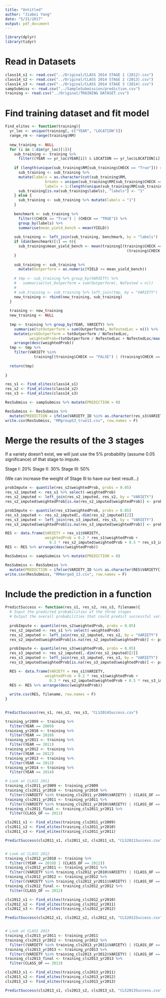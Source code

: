 ```yaml
---
title: "Untitled"
author: "Jiabei Yang"
date: "5/31/2017"
output: pdf_document
---
```


```r
library(dplyr)
library(tidyr)
```

# Read in Datasets

```r
class14_s1 <- read.csv("../Original/CLASS 2014 STAGE 1 (2012).csv")
class14_s2 <- read.csv("../Original/CLASS 2014 STAGE 2 (2013).csv")
class14_s3 <- read.csv("../Original/CLASS 2014 STAGE 3 (2014).csv")
sampSubmiss <- read.csv("../SampleSubmission/prediction.csv")
training <- read.csv("../Original/TRAINING DATASET.csv")
```


# Find training dataset and fit model

```r
Find_elites <- function(training){
  yr_loc <- unique(training[, c("YEAR", "LOCATION")])
  range_rm <- range(training$RM)
  
  new_training <- NULL
  for (i in 1:dim(yr_loc)[1]){
    sub_training <- training %>% 
      filter((YEAR == yr_loc$YEAR[i]) & LOCATION == yr_loc$LOCATION[i])
  
    if (length(unique(sub_training$RM[sub_training$CHECK == "True"])) > 1){
      sub_training <- sub_training %>% 
      mutate(labels = as.character(cut(sub_training$RM, 
                  breaks = unique(sub_training$RM[sub_training$CHECK == "True"]),
                  labels = 1:(length(unique(sub_training$RM[sub_training$CHECK == "True"]))-1))))
      sub_training[is.na(sub_training$labels), "labels"] <- "1"
    } else {
      sub_training <- sub_training %>% mutate(labels = "1")
    }
    
    benchmark <- sub_training %>% 
      filter((CHECK == "True") | (CHECK == "TRUE")) %>%
      group_by(labels) %>%
      summarise(mean_yield_bench = mean(YIELD))
    
    sub_training <- left_join(sub_training, benchmark, by = "labels")
    if (dim(benchmark)[1] == 0){
      sub_training$mean_yield_bench <- mean(training[(training$CHECK == "True") |
                                                       (training$CHECK == "TRUE"), "YIELD"])
    }
    
    sub_training <- sub_training %>% 
      mutate(Outperform = as.numeric(YIELD >= mean_yield_bench))
      
    # tmp <- sub_training %>% group_by(VARIETY) %>%
    #   summarise(tot_Outperform = sum(Outperform), NoTested = n()) 
    # 
    # sub_training <- sub_training %>% left_join(tmp, by = "VARIETY")
    new_training <- rbind(new_training, sub_training)
  }
  
  training <- new_training
  new_training <- NULL
  
  tmp <- training %>% group_by(YEAR, VARIETY) %>%
    summarise(totOutperform = sum(Outperform), NoTestedLoc = n()) %>%
    mutate(probOutperform = totOutperform / NoTestedLoc,
           weightedProb=(totOutperform / NoTestedLoc + NoTestedLoc/max(NoTestedLoc))/2) %>%
    arrange(desc(weightedProb))
  tmp <- tmp %>% 
    filter(VARIETY %in% 
             training[(training$CHECK == "FALSE") | (training$CHECK == "False"), "VARIETY"])
  
  return(tmp)
  
}
```


```r
res_s1 <- Find_elites(class14_s1)
res_s2 <- Find_elites(class14_s2)
res_s3 <- Find_elites(class14_s3)

ResSubmiss <- sampSubmiss %>% mutate(PREDICTION = 0)

ResSubmiss <- ResSubmiss %>% 
  mutate(PREDICTION = ifelse(VARIETY_ID %in% as.character(res_s3$VARIETY[1:13]), 1, PREDICTION))
write.csv(ResSubmiss, "RMgroupS3_true13.csv", row.names = F)
```


# Merge the results of the 3 stages

If a variety doesn't exist, we will just use the 5% probability (assume 0.05 significance) of that stage to impute.

Stage I: 20%
Stage II: 30%
Stage III: 50%

(We can increase the weight of Stage III to have our best result...)

```r
probImpute <- quantile(res_s2$weightedProb, probs = 0.05)
res_s2_imputed <- res_s1 %>% select(-weightedProb)
res_s2_imputed <- left_join(res_s2_imputed, res_s2, by = "VARIETY")
res_s2_imputed$weightedProb[is.na(res_s2_imputed$weightedProb)] <- probImpute

probImpute <- quantile(res_s3$weightedProb, probs = 0.05)
res_s3_imputed <- res_s2_imputed[,-dim(res_s2_imputed)[2]]
res_s3_imputed <- left_join(res_s3_imputed, res_s3, by = "VARIETY")
res_s3_imputed$weightedProb[is.na(res_s3_imputed$weightedProb)] <- probImpute

RES <- data.frame(VARIETY = res_s1$VARIETY, 
                  weightedProb = 0.2 * res_s1$weightedProb + 
                    0.3 * res_s2_imputed$weightedProb + 0.5 * res_s3_imputed$weightedProb)
RES <- RES %>% arrange(desc(weightedProb))

ResSubmiss <- sampSubmiss %>% mutate(PREDICTION = 0)

ResSubmiss <- ResSubmiss %>% 
  mutate(PREDICTION = ifelse(VARIETY_ID %in% as.character(RES$VARIETY[1:13]), 1, PREDICTION))
write.csv(ResSubmiss, "RMmerged_13.csv", row.names = F)
```


# Include the prediction in a function

```r
PredictSuccess <- function(res_s1, res_s2, res_s3, filename){
  # Input the predicted probabilities of the three stages 
  # Output the overall probabilities that could predict successful varieties in the future
  
  probImpute <- quantile(res_s2$weightedProb, probs = 0.05)
  res_s2_imputed <- res_s1 %>% select(-weightedProb)
  res_s2_imputed <- left_join(res_s2_imputed, res_s2, by = "VARIETY")
  res_s2_imputed$weightedProb[is.na(res_s2_imputed$weightedProb)] <- probImpute

  probImpute <- quantile(res_s3$weightedProb, probs = 0.05)
  res_s3_imputed <- res_s2_imputed[,-dim(res_s2_imputed)[2]]
  res_s3_imputed <- left_join(res_s3_imputed, res_s3, by = "VARIETY")
  res_s3_imputed$weightedProb[is.na(res_s3_imputed$weightedProb)] <- probImpute

  RES <- data.frame(VARIETY = res_s1$VARIETY, 
                  weightedProb = 0.2 * res_s1$weightedProb + 
                    0.3 * res_s2_imputed$weightedProb + 0.5 * res_s3_imputed$weightedProb)
  RES <- RES %>% arrange(desc(weightedProb))
  
  write.csv(RES, filename, row.names = F)
}
  
```


```r
PredictSuccess(res_s1, res_s2, res_s3, "CLS2014Success.csv")

training_yr2009 <- training %>%
  filter(YEAR == 2009)
training_yr2010 <- training %>%
  filter(YEAR == 2010)
training_yr2011 <- training %>%
  filter(YEAR == 2011)
training_yr2012 <- training %>%
  filter(YEAR == 2012)
training_yr2013 <- training %>%
  filter(YEAR == 2013)
training_yr2014 <- training %>%
  filter(YEAR == 2014)

# Look at CLASS 2011
training_cls2011_yr2009 <- training_yr2009
training_cls2011_yr2010 <- training_yr2010 %>%
  filter((VARIETY %in% training_cls2011_yr2009$VARIETY) | (CLASS_OF == 2011))
training_cls2011_yr2011 <- training_yr2011 %>%
  filter((VARIETY %in% training_cls2011_yr2010$VARIETY) | (CLASS_OF == 2011))
training_cls2011_final <- training_cls2011_yr2011 %>%
  filter(CLASS_OF == 2011)

cls2011_s1 <- Find_elites(training_cls2011_yr2009)
cls2011_s2 <- Find_elites(training_cls2011_yr2010)
cls2011_s3 <- Find_elites(training_cls2011_yr2011)

PredictSuccess(cls2011_s1, cls2011_s2, cls2011_s3, "CLS2011Success.csv")


# Look at CLASS 2012
training_cls2012_yr2010 <- training %>%
  filter((YEAR == 2010) | (CLASS_OF == 2012))
training_cls2012_yr2011 <- training_yr2011 %>%
  filter((VARIETY %in% training_cls2012_yr2010$VARIETY) | (CLASS_OF == 2012))
training_cls2012_yr2012 <- training_yr2012 %>%
  filter((VARIETY %in% training_cls2012_yr2011$VARIETY) | (CLASS_OF == 2012))
training_cls2012_final <- training_cls2012_yr2012 %>%
  filter(CLASS_OF == 2012)

cls2012_s1 <- Find_elites(training_cls2012_yr2010)
cls2012_s2 <- Find_elites(training_cls2012_yr2011)
cls2012_s3 <- Find_elites(training_cls2012_yr2012)

PredictSuccess(cls2012_s1, cls2012_s2, cls2012_s3, "CLS2012Success.csv")


# Look at CLASS 2013
training_cls2013_yr2011 <- training_yr2011
training_cls2013_yr2012 <- training_yr2012 %>%
  filter((VARIETY %in% training_cls2013_yr2011$VARIETY) | (CLASS_OF == 2013))
training_cls2013_yr2013 <- training_yr2013 %>%
  filter((VARIETY %in% training_cls2013_yr2012$VARIETY) | (CLASS_OF == 2013))
training_cls2013_final <- training_cls2013_yr2013 %>%
  filter(CLASS_OF == 2013)

cls2013_s1 <- Find_elites(training_cls2013_yr2011)
cls2013_s2 <- Find_elites(training_cls2013_yr2012)
cls2013_s3 <- Find_elites(training_cls2013_yr2013)

PredictSuccess(cls2013_s1, cls2013_s2, cls2013_s3, "CLS2013Success.csv")


```

